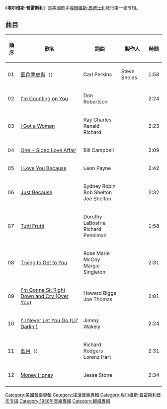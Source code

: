 {{Hatnote|本文指艾維斯·普里斯萊的同名專輯，關於其他同名條目，請參見「[[艾維斯·普里斯萊_(消歧義)|艾維斯·普里斯萊/Elvis Presley (消歧義)]]」}}
{{noteTA
|T=zh-cn:埃尔维斯·普雷斯利 (同名专辑); zh-tw:艾維斯·普里斯萊 (同名專輯); zh-hk:埃爾維斯·皮禮士利 (同名專輯);
|G1=Show
|1=zh-cn:埃尔维斯; zh-tw:艾維斯; zh-hk:埃爾維斯;
|2=zh-cn:普雷斯利; zh-tw:普里斯萊; zh-hk:皮禮士利;
|3=zh-cn:埃尔维斯·普雷斯利; zh-tw:艾維斯·普里斯萊; zh-hk:埃爾維斯·皮禮士利;
}}
{{Infobox Album
| Name        = 埃尔维斯·普雷斯利
| Type        = [[專輯|專輯]]
| Artist      = [[埃尔维斯·普雷斯利|埃尔维斯·普雷斯利]]
| Cover       = <!-- 檔案不存在 Elvis Presleydebutalbum.jpg -->
| Released    = 1956年3月23日
| Recorded    = 1954年7月－1956年1月
| Genre       = [[摇滚|摇滚]]、[[洛卡比里|洛卡比里]]、[[鄉村音樂|鄉村]]
| Length      = 28:03
| Label       = [[RCA唱片|RCA唱片]]
| Language    = [[英語|英語]]
| Producer    = [[Sam_Phillips|Sam Phillips]]
| Reviews     = 
*[[Allmusic|Allmusic]] {{Rating|5|5}} [http://www.allmusic.com/album/elvis-presley-1956-r551799 Link]
| Last album  = 
| This album  = '''埃尔维斯·普雷斯利'''<br />（1956）
| Next album  = [[Elvis_(1956年同名專輯)|Elvis]]<br />（1956）
| Misc        =   {{Singles
  | Name          = 埃尔维斯·普雷斯利
  | Type          = studio
  | Single 1      = [[Blue_Moon|Blue Moon]]/[[Just_Because|Just Because]]
  | Single 1 date = 1956年8月31日
  | Single 2      = [[I'll_Never_Let_You_Go|I'll Never Let You Go]]/[[I'm_Gonna_Sit_Right_Down_and_Cry_(Over_You)|I'm Gonna Sit Right Down and Cry (Over You)]]
  | Single 2 date = 1956年8月
  | Single 3      = [[Blue_Suede_Shoes|Blue Suede Shoes]]/[[Tutti_Frutti|Tutti Frutti]]
  | Single 3 date = 1956年9月8日 
  }}
}}

《'''埃尔维斯·普雷斯利'''》是美國歌手[[埃爾維斯·皮禮士利|埃爾維斯·皮禮士利]]發行第一张专辑。

== 曲目 ==
{| class="wikitable"
! 順序 !! 歌名 !! 詞曲 !! 製作人 !! 時間
|-
| 01 || [[藍色麂皮鞋|藍色麂皮鞋]]（{{lang-en|"Blue Suede Shoes"}}） ||Carl Perkins||Steve Sholes|| 1:58
|-
| 02 || [[I'm_Counting_on_You|I'm Counting on You]] ||Don Robertson|| || 2:24
|-
| 03 || [[I_Got_a_Woman|I Got a Woman]] ||Ray Charles<br />Renald Richard|| || 2:23
|-
| 04 || [[One_-_Sided_Love_Affair|One - Sided Love Affair]] ||Bill Campbell|| || 2:09
|-
| 05 || [[I_Love_You_Because|I Love You Because]] ||Leon Payne|| || 2:42
|-
| 06 || [[Just_Because|Just Because]] ||Sydney Robin<br />Bob Shelton<br />Joe Shelton|| || 2:32
|-
| 07 || [[Tutti_Frutti|Tutti Frutti]] ||Dorothy LaBostrie<br />Richard Penniman|| || 1:58
|-
| 08 || [[Trying_to_Get_to_You|Trying to Get to You]] ||Rose Marie McCoy<br />Margie Singleton|| || 2:31
|-
| 09 || [[I'm_Gonna_Sit_Right_Down_and_Cry_(Over_You)|I'm Gonna Sit Right Down and Cry (Over You)]] ||Howard Biggs<br />Joe Thomas|| || 2:01
|-
| 10 || [[I'll_Never_Let_You_Go_(Lil'_Darlin')|I'll Never Let You Go (Lil' Darlin')]] ||Jimmy Wakely|| || 2:24
|-
| 11 || [[藍月|藍月]]（{{lang-en|"Blue Moon"}}） ||Richard Rodgers<br />Lorenz Hart|| || 2:31
|-
| 12 || [[Money_Honey|Money Honey]] ||Jesse Stone|| || 2:34
|-
|}

{{艾維斯·普里斯萊}}
[[Category:美國音樂專輯|Category:美國音樂專輯]]
[[Category:搖滾音樂專輯|Category:搖滾音樂專輯]]
[[Category:埃尔维斯·普雷斯利音乐专辑|Category:埃尔维斯·普雷斯利音乐专辑]]
[[Category:1956年音樂專輯|Category:1956年音樂專輯]]
[[Category:翻唱專輯|Category:翻唱專輯]]